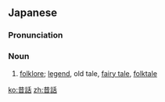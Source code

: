==Japanese==
{{ja-kanjitab|むかし|はなし|k2=ばなし|yomi=kun}}

===Pronunciation===
{{ja-pron|むかしばなし|y=kun}}

===Noun===
{{ja-noun|むかしばなし}}

# [[folklore]]; [[legend]], old tale, [[fairy tale]], [[folktale]]

[[ko:昔話]]
[[zh:昔話]]